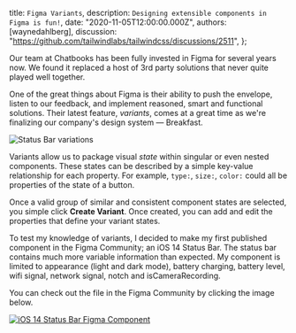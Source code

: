 
  title: `Figma Variants`,
  description: `Designing extensible components in Figma is fun!`,
  date: "2020-11-05T12:00:00.000Z",
  authors: [waynedahlberg],
  discussion: "https://github.com/tailwindlabs/tailwindcss/discussions/2511",
};

Our team at Chatbooks has been fully invested in Figma for several years now. We found it replaced a host of 3rd party solutions that never quite played well together.

<!--more-->

One of the great things about Figma is their ability to push the envelope, listen to our feedback, and implement reasoned, smart and functional solutions. Their latest feature, _variants_, comes at a great time as we're finalizing our company's design system — Breakfast.

<img src={image2} alt="Status Bar variations" />

Variants allow us to package visual _state_ within singular or even nested components. These states can be described by a simple key-value relationship for each property. For example, `type:`, `size:`, `color:` could all be properties of the state of a button.

Once a valid group of similar and consistent component states are selected, you simple click **Create Variant**. Once created, you can add and edit the properties that define your variant states.

To test my knowledge of variants, I decided to make my first published component in the Figma Community; an iOS 14 Status Bar. The status bar contains much more variable information than expected. My component is limited to appearance (light and dark mode), battery charging, battery level, wifi signal, network signal, notch and isCameraRecording.

You can check out the file in the Figma Community by clicking the image below.

<a href="https://www.figma.com/community/file/904065746347450024/iOS-14-Status-Bar">
  <img src={image1} alt="iOS 14 Status Bar Figma Component" />
</a>
